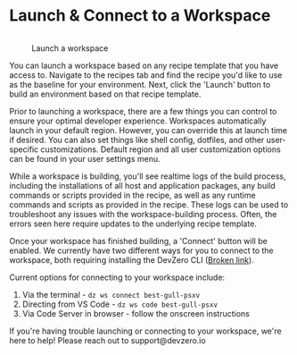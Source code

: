 # Launch & Connect to a Workspace

<figure><img src="../.gitbook/assets/CleanShot 2024-05-01 at 20.53.52@2x (1).png" alt=""/><figcaption><p>Launch a workspace</p></figcaption></figure>

You can launch a workspace based on any recipe template that you have access to. Navigate to the recipes tab and find the recipe you'd like to use as the baseline for your environment. Next, click the 'Launch' button to build an environment based on that recipe template. 

Prior to launching a workspace, there are a few things you can control to ensure your optimal developer experience. Workspaces automatically launch in your default region. However, you can override this at launch time if desired. You can also set things like shell config, dotfiles, and other user-specific customizations. Default region and all user customization options can be found in your user settings menu. 

While a workspace is building, you'll see realtime logs of the build process, including the installations of all host and application packages, any build commands or scripts provided in the recipe, as well as any runtime commands and scripts as provided in the recipe. These logs can be used to troubleshoot any issues with the workspace-building process. Often, the errors seen here require updates to the underlying recipe template. 

Once your workspace has finished building, a 'Connect' button will be enabled. We currently have two different ways for you to connect to the workspace, both requiring installing the DevZero CLI ([Broken link](broken-reference "mention")).

Current options for connecting to your workspace include: 

1. Via the terminal - `dz ws connect best-gull-psxv`
2. Directing from VS Code - `dz ws code best-gull-psxv`
3. Via Code Server in browser - follow the onscreen instructions

<Hint style="info">
If you're having trouble launching or connecting to your workspace, we're here to help! Please reach out to support@devzero.io 
</Hint>
